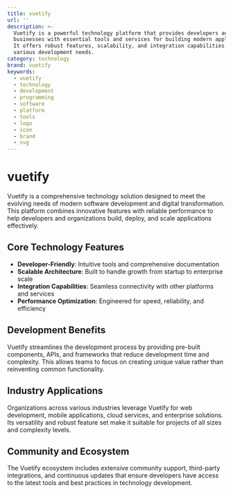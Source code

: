 ```yaml
---
title: vuetify
url: ''
description: >-
  Vuetify is a powerful technology platform that provides developers and
  businesses with essential tools and services for building modern applications.
  It offers robust features, scalability, and integration capabilities for
  various development needs.
category: technology
brand: vuetify
keywords:
  - vuetify
  - technology
  - development
  - programming
  - software
  - platform
  - tools
  - logo
  - icon
  - brand
  - svg
---
```


# vuetify

Vuetify is a comprehensive technology solution designed to meet the evolving needs of modern software development and digital transformation. This platform combines innovative features with reliable performance to help developers and organizations build, deploy, and scale applications effectively.

## Core Technology Features

- **Developer-Friendly**: Intuitive tools and comprehensive documentation
- **Scalable Architecture**: Built to handle growth from startup to enterprise scale
- **Integration Capabilities**: Seamless connectivity with other platforms and services
- **Performance Optimization**: Engineered for speed, reliability, and efficiency

## Development Benefits

Vuetify streamlines the development process by providing pre-built components, APIs, and frameworks that reduce development time and complexity. This allows teams to focus on creating unique value rather than reinventing common functionality.

## Industry Applications

Organizations across various industries leverage Vuetify for web development, mobile applications, cloud services, and enterprise solutions. Its versatility and robust feature set make it suitable for projects of all sizes and complexity levels.

## Community and Ecosystem

The Vuetify ecosystem includes extensive community support, third-party integrations, and continuous updates that ensure developers have access to the latest tools and best practices in technology development.
